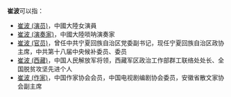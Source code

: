 '''崔波'''可以指：
* [[崔波_(演员)|崔波 (演员)]]，中國大陸女演員
* [[崔波_(演奏家)|崔波 (演奏家)]]，中國大陸唢呐演奏家
* [[崔波_(官员)|崔波 (官员)]]，曾任中共宁夏回族自治区党委副书记，现任宁夏回族自治区政协主席，中共第十八届中央候补委员、委员
* [[崔波_(西藏)|崔波 (西藏)]]，中国人民解放军将领，西藏军区政治工作部群工联络处处长、全国脱贫攻坚先进个人
* [[崔波_(作家)|崔波 (作家)]]，中国作家协会会员，中国电视剧编剧协会委员，安徽省散文家协会副主席
{{Disambiguation|B|Cat=二字崔姓人名消歧义}}